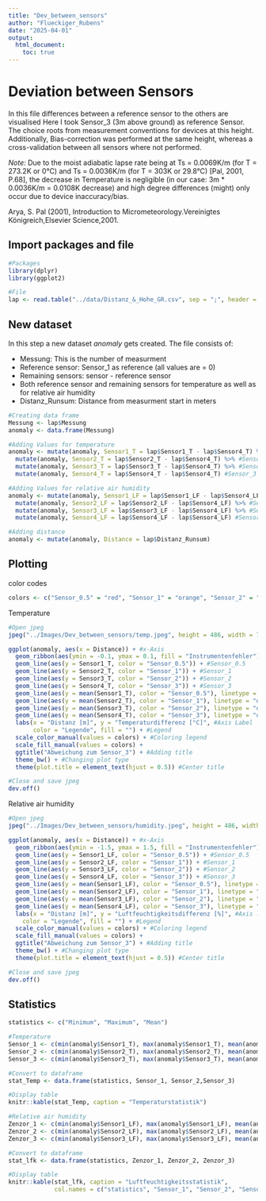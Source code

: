 ```yaml
---
title: "Dev_between_sensors"
author: "Flueckiger_Rubens"
date: "2025-04-01"
output: 
  html_document:
    toc: true
---
```


# Deviation between Sensors

In this file differences between a reference sensor to the others are visualised
Here I took Sensor_3 (3m above ground) as reference Sensor. The choice roots from measurement conventions for devices at this height. Additionally, Bias-correction was performed at the same height, whereas a cross-validation between all sensors where not performed.

*Note:* Due to the moist adiabatic lapse rate being at Ts = 0.0069K/m (for T = 273.2K or 0°C) and Ts = 0.0036K/m (for T = 303K or 29.8°C) [Pal, 2001, P.68], the decrease in Temperature is negligible (in our case: 3m * 0.0036K/m = 0.0108K decrease) and high degree differences (might) only occur due to device inaccuracy/bias.

Arya, S. Pal (2001), Introduction to Micrometeorology.Vereinigtes Königreich,Elsevier Science,2001.

## Import packages and file

```r
#Packages
library(dplyr)
library(ggplot2)

#File
lap <- read.table("../data/Distanz_&_Hohe_GR.csv", sep = ";", header = T)
```

## New dataset

In this step a new dataset *anomaly* gets created. The file consists of:

- Messung: This is the number of measurment
- Reference sensor: Sensor_1 as reference (all values are = 0)
- Remaining sensors: sensor - reference sensor
- Both reference sensor and remaining sensors for temperature as well as for relative air humidity
- Distanz_Runsum: Distance from measurment start in meters

```r
#Creating data frame
Messung <- lap$Messung
anomaly <- data.frame(Messung)

#Adding Values for temperature
anomaly <- mutate(anomaly, Sensor1_T = lap$Sensor1_T - lap$Sensor4_T) %>% #Sensor_0.5
  mutate(anomaly, Sensor2_T = lap$Sensor2_T - lap$Sensor4_T) %>% #Sensor_1
  mutate(anomaly, Sensor3_T = lap$Sensor3_T - lap$Sensor4_T) %>% #Sensor_2
  mutate(anomaly, Sensor4_T = lap$Sensor4_T - lap$Sensor4_T) #Sensor_3

#Adding Values for relative air humidity
anomaly <- mutate(anomaly, Sensor1_LF = lap$Sensor1_LF - lap$Sensor4_LF) %>% #Sensor_0.5
  mutate(anomaly, Sensor2_LF = lap$Sensor2_LF - lap$Sensor4_LF) %>% #Sensor_1
  mutate(anomaly, Sensor3_LF = lap$Sensor3_LF - lap$Sensor4_LF) %>% #Sensor_2
  mutate(anomaly, Sensor4_LF = lap$Sensor4_LF - lap$Sensor4_LF) #Sensor_3

#Adding distance
anomaly <- mutate(anomaly, Distance = lap$Distanz_Runsum)
```

## Plotting

color codes

```r
colors <- c("Sensor_0.5" = "red", "Sensor_1" = "orange", "Sensor_2" = "darkgreen", "Sensor_3" = "blue", "Instrumentenfehler" = "lightblue")
```

Temperature

```r
#Open jpeg
jpeg("../Images/Dev_between_sensors/temp.jpeg", height = 486, width = 780, res = 108)

ggplot(anomaly, aes(x = Distance)) + #x-Axis
  geom_ribbon(aes(ymin = -0.1, ymax = 0.1, fill = "Instrumentenfehler"), alpha = 1) + #Filling
  geom_line(aes(y = Sensor1_T, color = "Sensor_0.5")) + #Sensor_0.5
  geom_line(aes(y = Sensor2_T, color = "Sensor_1")) + #Sensor_1
  geom_line(aes(y = Sensor3_T, color = "Sensor_2")) + #Sensor_2
  geom_line(aes(y = Sensor4_T, color = "Sensor_3")) + #Sensor_3
  geom_line(aes(y = mean(Sensor1_T), color = "Sensor_0.5"), linetype = "dashed") + #Mean Sensor_0.5
  geom_line(aes(y = mean(Sensor2_T), color = "Sensor_1"), linetype = "dashed") + #Mean Sensor_1
  geom_line(aes(y = mean(Sensor3_T), color = "Sensor_2"), linetype = "dashed") + #Mean Sensor_2
  geom_line(aes(y = mean(Sensor4_T), color = "Sensor_3"), linetype = "dashed") + #Mean Sensor_3
  labs(x = "Distanz [m]", y = "Temperaturdifferenz [°C]", #Axis Label
       color = "Legende", fill = "") + #Legend
  scale_color_manual(values = colors) + #Coloring legend
  scale_fill_manual(values = colors) +
  ggtitle("Abweichung zum Sensor_3") + #Adding title
  theme_bw() + #Changing plot type
  theme(plot.title = element_text(hjust = 0.5)) #Center title

#Close and save jpeg
dev.off()
```

Relative air humidity

```r
#Open jpeg
jpeg("../Images/Dev_between_sensors/humidity.jpeg", height = 486, width = 780, res = 108)

ggplot(anomaly, aes(x = Distance)) + #x-Axis
  geom_ribbon(aes(ymin = -1.5, ymax = 1.5, fill = "Instrumentenfehler"), alpha = 1) + #Filling
  geom_line(aes(y = Sensor1_LF, color = "Sensor_0.5")) + #Sensor_0.5
  geom_line(aes(y = Sensor2_LF, color = "Sensor_1")) + #Sensor_1
  geom_line(aes(y = Sensor3_LF, color = "Sensor_2")) + #Sensor_2
  geom_line(aes(y = Sensor4_LF, color = "Sensor_3")) + #Sensor_3
  geom_line(aes(y = mean(Sensor1_LF), color = "Sensor_0.5"), linetype = "dashed") + #Mean Sensor_0.5
  geom_line(aes(y = mean(Sensor2_LF), color = "Sensor_1"), linetype = "dashed") + #Mean Sensor_1
  geom_line(aes(y = mean(Sensor3_LF), color = "Sensor_2"), linetype = "dashed") + #Mean Sensor_2
  geom_line(aes(y = mean(Sensor4_LF), color = "Sensor_3"), linetype = "dashed") + #Mean Sensor_3
  labs(x = "Distanz [m]", y = "Luftfeuchtigkeitsdifferenz [%]", #Axis label
    color = "Legende", fill = "") + #Legend
  scale_color_manual(values = colors) + #Coloring legend
  scale_fill_manual(values = colors) +
  ggtitle("Abweichung zum Sensor_3") + #Adding title
  theme_bw() + #Changing plot type
  theme(plot.title = element_text(hjust = 0.5)) #Center title

#Close and save jpeg
dev.off()
```

## Statistics

```r
statistics <- c("Minimum", "Maximum", "Mean")

#Temperature
Sensor_1 <- c(min(anomaly$Sensor1_T), max(anomaly$Sensor1_T), mean(anomaly$Sensor1_T))
Sensor_2 <- c(min(anomaly$Sensor2_T), max(anomaly$Sensor2_T), mean(anomaly$Sensor2_T))
Sensor_3 <- c(min(anomaly$Sensor3_T), max(anomaly$Sensor3_T), mean(anomaly$Sensor3_T))

#Convert to dataframe
stat_Temp <- data.frame(statistics, Sensor_1, Sensor_2,Sensor_3)

#Display table
knitr::kable(stat_Temp, caption = "Temperaturstatistik")
```


```r
#Relative air humidity
Zenzor_1 <- c(min(anomaly$Sensor1_LF), max(anomaly$Sensor1_LF), mean(anomaly$Sensor1_LF))
Zenzor_2 <- c(min(anomaly$Sensor2_LF), max(anomaly$Sensor2_LF), mean(anomaly$Sensor2_LF))
Zenzor_3 <- c(min(anomaly$Sensor3_LF), max(anomaly$Sensor3_LF), mean(anomaly$Sensor3_LF))

#Convert to dataframe
stat_lfk <- data.frame(statistics, Zenzor_1, Zenzor_2, Zenzor_3)

#Display table
knitr::kable(stat_lfk, caption = "Luftfeuchtigkeitsstatistik", 
             col.names = c("statistics", "Sensor_1", "Sensor_2", "Sensor_3"))
```


